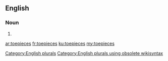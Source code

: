 ==English==

===Noun===
{{head|en}}

# {{plural of|toepiece}}

[[Category:English plurals]][[Category:English plurals using obsolete wikisyntax]]

[[ar:toepieces]]
[[fr:toepieces]]
[[ku:toepieces]]
[[my:toepieces]]